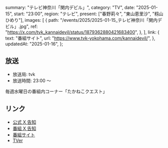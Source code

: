   summary: "テレビ神奈川「関内デビル」",
  category: "TV",
  date: "2025-01-15",
  start: "23:00",
  region: "テレビ",
  present: ["春野莉々", "東山恵里沙", "籾山ひめり"],
  images: [
    {
      path: "/events/2025/2025-01-15_テレビ神奈川「関内デビル」.jpg",
      ref: "https://x.com/tvk_kannaidevil/status/1879362880421683400",
    },
  ],
  link: {
    text: "番組サイト",
    url: "https://www.tvk-yokohama.com/kannaidevil/",
  },
  updatedAt: "2025-01-16",
};

## 放送

- 放送局: tvk
- 放送時間: 23:00 〜

毎週水曜日の番組内コーナー「たかねこクエスト」

## リンク

- [公式 X 告知](https://x.com/takanenofficial/status/1879506318261686539)
- [番組 X 告知](https://x.com/tvk_kannaidevil/status/1879362880421683400)
- [番組サイト](https://www.tvk-yokohama.com/kannaidevil/)
- [TVer](https://tver.jp/series/srehapgls0)
